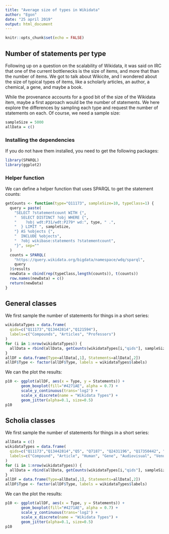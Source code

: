 ```yaml
---
title: "Average size of types in Wikidata"
author: "Egon"
date: "25 april 2019"
output: html_document
---
```


```r
knitr::opts_chunk$set(echo = FALSE)
```

## Number of statements per type

Following up on a question on the scalability of Wikidata, it was said on IRC that one of the
current bottlenecks is the size of items, and more that than the number of items. We got to
talk about Wikicite, and I wondered about the size of typical types of items, like a scholarly
articles, an author, a chemical, a gene, and maybe a book.

While the provenance accounts for a good bit of the size of the Wikidata item, maybe a first
approach would be the number of statements. We here explore the differences by sampling each
type and request the number of statements on each. Of course, we need a sample size:

```r
sampleSize = 5000
allData = c()
```

### Installing the dependencies

If you do not have them installed, you need to get the following packages:

```r
library(SPARQL)
library(ggplot2)
```

### Helper function

We can define a helper function that uses SPARQL to get the statement counts:

```r
getCounts <- function(type="Q11173", sampleSize=10, typeClass=1) {
  query = paste(
    "SELECT ?statementcount WITH {",
    "  SELECT DISTINCT ?obj WHERE {",
    "    ?obj wdt:P31/wdt:P279* wd:", type, " .",
    "  } LIMIT ", sampleSize,
    "} AS %objects {",
    "  INCLUDE %objects",
    "  ?obj wikibase:statements ?statementcount",
    "}", sep=""
  )
  counts = SPARQL(
    "https://query.wikidata.org/bigdata/namespace/wdq/sparql",
    query
  )$results
  newData = cbind(rep(typeClass,length(counts)), t(counts))
  row.names(newData) = c()
  return(newData)
}
```

## General classes

We first sample the number of statements for things in a short series:

```r
wikidataTypes = data.frame(
  qids=c("Q11173","Q13442814","Q121594"),
  labels=c("Compounds", "Articles", "Professors")
)
for (i in 1:nrow(wikidataTypes)) {
  allData = rbind(allData, getCounts(wikidataTypes[i,"qids"], sampleSize, typeClass=i))
}
allDF = data.frame(Type=allData[,1], Statements=allData[,2])
allDF$Type <- factor(allDF$Type, labels = wikidataTypes$labels)
```

We can the plot the results:

```r
p10 <- ggplot(allDF, aes(x = Type, y = Statements)) +
       geom_boxplot(fill="#4271AE", alpha = 0.7) +
       scale_y_continuous(trans='log2') +
       scale_x_discrete(name = "Wikidata Types") +
       geom_jitter(alpha=0.1, size=0.5)
p10
```

## Scholia classes

We first sample the number of statements for things in a short series:

```r
allData = c()
wikidataTypes = data.frame(
  qids=c("Q11173","Q13442814","Q5", "Q7187", "Q2431196", "Q17350442", "Q43229", "Q1656682", "Q16521", "Q486972"),
  labels=c("Compound", "Article", "Human", "Gene", "Audiovisual", "Venue", "Organization", "Event", "Taxon", "Settlement")
)
for (i in 1:nrow(wikidataTypes)) {
  allData = rbind(allData, getCounts(wikidataTypes[i,"qids"], sampleSize, typeClass=i))
}
allDF = data.frame(Type=allData[,1], Statements=allData[,2])
allDF$Type <- factor(allDF$Type, labels = wikidataTypes$labels)
```

We can the plot the results:

```r
p10 <- ggplot(allDF, aes(x = Type, y = Statements)) +
       geom_boxplot(fill="#4271AE", alpha = 0.7) +
       scale_y_continuous(trans='log2') +
       scale_x_discrete(name = "Wikidata Types") +
       geom_jitter(alpha=0.1, size=0.5)
p10
```
